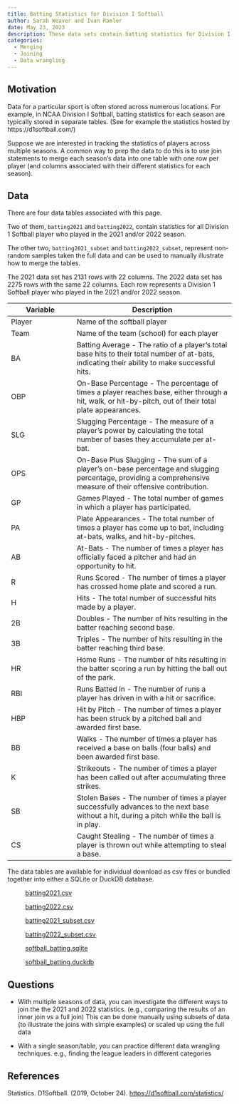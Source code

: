 ```yaml
---
title: Batting Statistics for Division I Softball
author: Sarah Weaver and Ivan Ramler
date: May 23, 2023
description: These data sets contain batting statistics for Division I softball in the 2021 and 2022 seasons.
categories:
  - Merging
  - Joining
  - Data wrangling
---
```


## Motivation

Data for a particular sport is often stored across numerous locations. For example, in NCAA Division I Softball, batting statistics for each season are typically stored in separate tables. (See for example the statistics hosted by https://d1softball.com/)

Suppose we are interested in tracking the statistics of players across multiple seasons. A common way to prep the data to do this is to use join statements to merge each season's data into one table with one row per player (and columns associated with their different statistics for each season).

## Data

There are four data tables associated with this page.

Two of them, `batting2021` and `batting2022`, contain statistics for all Division 1 Softball player who played in the 2021 and/or 2022 season.

The other two, `batting2021_subset` and `batting2022_subset`, represent non-random samples taken the full data and can be used to manually illustrate how to merge the tables.

The 2021 data set has 2131 rows with 22 columns. The 2022 data set has 2275 rows with the same 22 columns. Each row represents a Division 1 Softball player who played in the 2021 and/or 2022 season.

| Variable | Description                                                                                                                                                  |
|---------------------|---------------------------------------------------|
| Player   | Name of the softball player                                                                                                                                  |
| Team     | Name of the team (school) for each player                                                                                                                    |
| BA       | Batting Average - The ratio of a player's total base hits to their total number of at-bats, indicating their ability to make successful hits.                |
| OBP      | On-Base Percentage - The percentage of times a player reaches base, either through a hit, walk, or hit-by-pitch, out of their total plate appearances.       |
| SLG      | Slugging Percentage - The measure of a player's power by calculating the total number of bases they accumulate per at-bat.                                   |
| OPS      | On-Base Plus Slugging - The sum of a player's on-base percentage and slugging percentage, providing a comprehensive measure of their offensive contribution. |
| GP       | Games Played - The total number of games in which a player has participated.                                                                                 |
| PA       | Plate Appearances - The total number of times a player has come up to bat, including at-bats, walks, and hit-by-pitches.                                     |
| AB       | At-Bats - The number of times a player has officially faced a pitcher and had an opportunity to hit.                                                         |
| R        | Runs Scored - The number of times a player has crossed home plate and scored a run.                                                                          |
| H        | Hits - The total number of successful hits made by a player.                                                                                                 |
| 2B       | Doubles - The number of hits resulting in the batter reaching second base.                                                                                   |
| 3B       | Triples - The number of hits resulting in the batter reaching third base.                                                                                    |
| HR       | Home Runs - The number of hits resulting in the batter scoring a run by hitting the ball out of the park.                                                    |
| RBI      | Runs Batted In - The number of runs a player has driven in with a hit or sacrifice.                                                                          |
| HBP      | Hit by Pitch - The number of times a player has been struck by a pitched ball and awarded first base.                                                        |
| BB       | Walks - The number of times a player has received a base on balls (four balls) and been awarded first base.                                                  |
| K        | Strikeouts - The number of times a player has been called out after accumulating three strikes.                                                              |
| SB       | Stolen Bases - The number of times a player successfully advances to the next base without a hit, during a pitch while the ball is in play.                  |
| CS       | Caught Stealing - The number of times a player is thrown out while attempting to steal a base.                                                               |

The data tables are available for individual download as csv files or bundled together into either a SQLite or DuckDB database.

:   [batting2021.csv](../data/batting2021.csv)

:   [batting2022.csv](../data/batting2022.csv)

:   [batting2021_subset.csv](../data/batting2021_subset.csv)

:   [batting2022_subset.csv](../data/batting2022_subset.csv)

:   [softball_batting.sqlite](../data/softball_batting.sqlite)

:   [softball_batting.duckdb](../data/softball_batting.duckdb)

## Questions

-   With multiple seasons of data, you can investigate the different ways to join the the 2021 and 2022 statistics. (e.g., comparing the results of an inner join vs a full join) This can be done manually using subsets of data (to illustrate the joins with simple examples) or scaled up using the full data

-   With a single season/table, you can practice different data wrangling techniques. e.g., finding the league leaders in different categories

## References

Statistics. D1Softball. (2019, October 24). <https://d1softball.com/statistics/>
